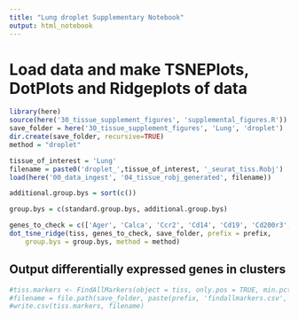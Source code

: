 ```yaml
---
title: "Lung droplet Supplementary Notebook"
output: html_notebook
---
```


# Load data and make TSNEPlots, DotPlots and Ridgeplots of data

```r
library(here)
source(here('30_tissue_supplement_figures', 'supplemental_figures.R'))
save_folder = here('30_tissue_supplement_figures', 'Lung', 'droplet')
dir.create(save_folder, recursive=TRUE)
method = "droplet"

tissue_of_interest = 'Lung'
filename = paste0('droplet_',tissue_of_interest, '_seurat_tiss.Robj')
load(here('00_data_ingest', '04_tissue_robj_generated', filename))

additional.group.bys = sort(c())

group.bys = c(standard.group.bys, additional.group.bys)

genes_to_check = c(['Ager', 'Calca', 'Ccr2', 'Cd14', 'Cd19', 'Cd200r3', 'Cd24a', 'Cd3e', 'Cd68', 'Cd79a', 'Cd8a', 'Col1a1', 'Csf1r', 'Cx3cr1', 'Epcam', 'Foxj1', 'H2-Aa', 'Itgam', 'Itgax', 'Klrb1c', 'Krt5', 'Ly6c2', 'Marco', 'Mrc1', 'Pdpn', 'Pecam1', 'Ptprc', 'Resp18', 'Scgb1a1', 'Scgb3a2', 'Sftpb', 'Wnt3a'])
dot_tsne_ridge(tiss, genes_to_check, save_folder, prefix = prefix,
    group.bys = group.bys, method = method)
```

## Output differentially expressed genes in clusters

```r
#tiss.markers <- FindAllMarkers(object = tiss, only.pos = TRUE, min.pct = 0.25, thresh.use = 0.25)
#filename = file.path(save_folder, paste(prefix, 'findallmarkers.csv', sep='_'))
#write.csv(tiss.markers, filename)
```
